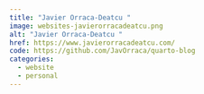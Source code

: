 ```yaml
---
title: "Javier Orraca-Deatcu "
image: websites-javierorracadeatcu.png
alt: "Javier Orraca-Deatcu "
href: https://www.javierorracadeatcu.com/
code: https://github.com/JavOrraca/quarto-blog
categories:
  - website
  - personal
---
```

